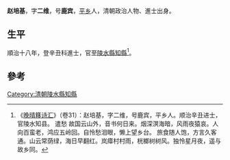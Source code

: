 '''赵培基'''，字'''二维'''，号'''鹿宾'''，[[平乡|平乡]]人，清朝政治人物、進士出身。

== 生平 ==
順治十八年，登辛丑科進士，官至[[陵水縣|陵水縣]][[知縣|知縣]]<ref>《[[晚晴簃诗汇|晚晴簃诗汇]]》（卷31）：赵培基，字二维，号鹿宾，平乡人。顺治辛丑进士，官陵水知县。 遣愁 故国云山外，音书何日来。烟深溟海暗，风雨夜猿哀。人向百蛮老，鸿应五岭回。自怜愁泪眼，懒上望乡台。 旅食随人饱，方言久客通。山云常荫绿，海日早翻红。岚瘴村村雨，桄榔树树风。独怜星月夜，遥与故乡同。</ref>。

==參考==
{{reflist}}

{{順治十八年辛丑科殿試金榜}}

{{Authority control}}

{{DEFAULTSORT:}}
[[Category:清朝陵水縣知縣|Category:清朝陵水縣知縣]]


{{清朝人物小作品}}